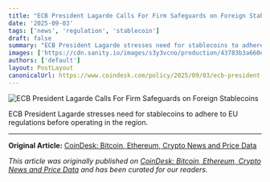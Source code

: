 ```yaml
---
title: "ECB President Lagarde Calls For Firm Safeguards on Foreign Stablecoins"
date: '2025-09-03'
tags: ['news', 'regulation', 'stablecoin']
draft: false
summary: "ECB President Lagarde stresses need for stablecoins to adhere to EU regulations before operating in the region."
images: ['https://cdn.sanity.io/images/s3y3vcno/production/43783b3a660eab465b4b5ad89269eefc900cc2fd-1500x864.jpg?auto=format&w=1920&h=1080&crop=focalpoint&fit=clip']
authors: ['default']
layout: PostLayout
canonicalUrl: https://www.coindesk.com/policy/2025/09/03/ecb-president-lagarde-calls-for-firm-safeguards-on-foreign-stablecoins
---
```


![ECB President Lagarde Calls For Firm Safeguards on Foreign Stablecoins](https://cdn.sanity.io/images/s3y3vcno/production/43783b3a660eab465b4b5ad89269eefc900cc2fd-1500x864.jpg?auto=format&w=1920&h=1080&crop=focalpoint&fit=clip)

ECB President Lagarde stresses need for stablecoins to adhere to EU regulations before operating in the region.

---

**Original Article:** [CoinDesk: Bitcoin, Ethereum, Crypto News and Price Data](https://www.coindesk.com/policy/2025/09/03/ecb-president-lagarde-calls-for-firm-safeguards-on-foreign-stablecoins)

*This article was originally published on [CoinDesk: Bitcoin, Ethereum, Crypto News and Price Data](https://www.coindesk.com/policy/2025/09/03/ecb-president-lagarde-calls-for-firm-safeguards-on-foreign-stablecoins) and has been curated for our readers.*
